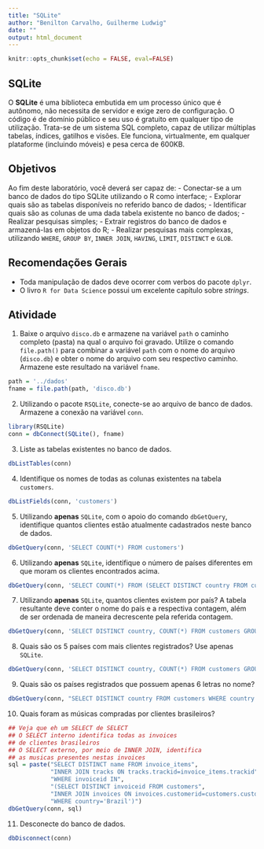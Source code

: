 ```yaml
---
title: "SQLite"
author: "Benilton Carvalho, Guilherme Ludwig"
date: ""
output: html_document
---
```


```r
knitr::opts_chunk$set(echo = FALSE, eval=FALSE)
```

## SQLite

O **SQLite** é uma biblioteca embutida em um processo único que é autônomo, não necessita de servidor e exige zero de configuração. O código é de domínio público e seu uso é gratuito em qualquer tipo de utilização. Trata-se de um sistema SQL completo, capaz de utilizar múltiplas tabelas, índices, gatilhos e visões. Ele funciona, virtualmente, em qualquer plataforme (incluindo móveis) e pesa cerca de 600KB.

## Objetivos

Ao fim deste laboratório, você deverá ser capaz de:
- Conectar-se a um banco de dados do tipo SQLite utilizando o R como interface;
- Explorar quais são as tabelas disponíveis no referido banco de dados;
- Identificar quais são as colunas de uma dada tabela existente no banco de dados;
- Realizar pesquisas simples;
- Extrair registros do banco de dados e armazená-las em objetos do R;
- Realizar pesquisas mais complexas, utilizando `WHERE`, `GROUP BY`, `INNER JOIN`, `HAVING`, `LIMIT`, `DISTINCT` e `GLOB`.

## Recomendações Gerais

- Toda manipulação de dados deve ocorrer com verbos do pacote `dplyr`.
- O livro `R for Data Science` possui um excelente capítulo sobre *strings*.

## Atividade

1. Baixe o arquivo `disco.db` e armazene na variável `path` o caminho completo (pasta) na qual o arquivo foi gravado. Utilize o comando `file.path()` para combinar a variável `path` com o nome do arquivo (`disco.db`) e obter o nome do arquivo com seu respectivo caminho. Armazene este resultado na variável `fname`.

```r
path = '../dados'
fname = file.path(path, 'disco.db')
```

2. Utilizando o pacote `RSQLite`, conecte-se ao arquivo de banco de dados. Armazene a conexão na variável `conn`.

```r
library(RSQLite)
conn = dbConnect(SQLite(), fname)
```

3. Liste as tabelas existentes no banco de dados.

```r
dbListTables(conn)
```

4. Identifique os nomes de todas as colunas existentes na tabela `customers`.

```r
dbListFields(conn, 'customers')
```

5. Utilizando **apenas** `SQLite`, com o apoio do comando `dbGetQuery`, identifique quantos clientes estão atualmente cadastrados neste banco de dados.

```r
dbGetQuery(conn, 'SELECT COUNT(*) FROM customers')
```

6. Utilizando **apenas** `SQLite`, identifique o número de países diferentes em que moram os clientes encontrados acima.

```r
dbGetQuery(conn, 'SELECT COUNT(*) FROM (SELECT DISTINCT country FROM customers)')
```

7. Utilizando **apenas** `SQLite`, quantos clientes existem por país? A tabela resultante deve conter o nome do país e a respectiva contagem, além de ser ordenada de maneira decrescente pela referida contagem.

```r
dbGetQuery(conn, 'SELECT DISTINCT country, COUNT(*) FROM customers GROUP BY country ORDER BY COUNT(*) DESC')
```

8. Quais são os 5 países com mais clientes registrados? Use apenas `SQLite`.

```r
dbGetQuery(conn, 'SELECT DISTINCT country, COUNT(*) FROM customers GROUP BY country ORDER BY COUNT(*) DESC LIMIT 5')
```

9. Quais são os países registrados que possuem apenas 6 letras no nome?

```r
dbGetQuery(conn, "SELECT DISTINCT country FROM customers WHERE country GLOB '??????'")
```

10. Quais foram as músicas compradas por clientes brasileiros?

```r
## Veja que eh um SELECT de SELECT
## O SELECT interno identifica todas as invoices
## de clientes brasileiros
## O SELECT externo, por meio de INNER JOIN, identifica
## as musicas presentes nestas invoices
sql = paste("SELECT DISTINCT name FROM invoice_items",
            "INNER JOIN tracks ON tracks.trackid=invoice_items.trackid",
            "WHERE invoiceid IN",
            "(SELECT DISTINCT invoiceid FROM customers",
            "INNER JOIN invoices ON invoices.customerid=customers.customerid",
            "WHERE country='Brazil')")
dbGetQuery(conn, sql)
```

11. Desconecte do banco de dados.

```r
dbDisconnect(conn)
```
